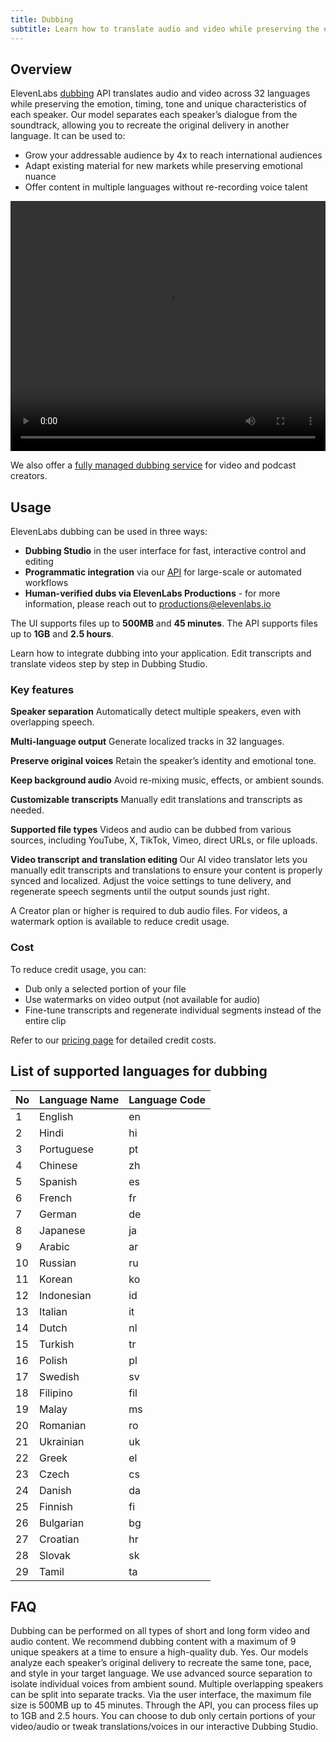 ```yaml
---
title: Dubbing
subtitle: Learn how to translate audio and video while preserving the emotion, timing & tone of speakers.
---
```


## Overview

ElevenLabs [dubbing](/docs/api-reference/dubbing/dub-a-video-or-an-audio-file) API translates audio and video across 32 languages while preserving the emotion, timing, tone and unique characteristics of each speaker. Our model separates each speaker’s dialogue from the soundtrack, allowing you to recreate the original delivery in another language. It can be used to:

- Grow your addressable audience by 4x to reach international audiences
- Adapt existing material for new markets while preserving emotional nuance
- Offer content in multiple languages without re-recording voice talent

<CardGroup cols={1}>
  <video width="100%" height="400" controls style={{ borderRadius: '12px' }}>
    <source
      src="https://eleven-public-cdn.elevenlabs.io/payloadcms/zi2mer0h44p-dubbing-studio-demo.mp4"
      type="video/mp4"
    />
    Your browser does not support the video tag.
  </video>
</CardGroup>

We also offer a [fully managed dubbing service](https://elevenlabs.io/elevenstudios) for video and podcast creators.

## Usage

ElevenLabs dubbing can be used in three ways:

- **Dubbing Studio** in the user interface for fast, interactive control and editing
- **Programmatic integration** via our [API](/docs/api-reference/dubbing/dub-a-video-or-an-audio-file) for large-scale or automated workflows
- **Human-verified dubs via ElevenLabs Productions** - for more information, please reach out to [productions@elevenlabs.io](mailto:productions@elevenlabs.io)

The UI supports files up to **500MB** and **45 minutes**. The API supports files up to **1GB** and **2.5 hours**.

<CardGroup cols={2}>
  <Card title="Developer quickstart" icon="duotone book-sparkles" href="/docs/cookbooks/dubbing">
    Learn how to integrate dubbing into your application.
  </Card>
  <Card title="Product guide" icon="duotone book-user" href="/docs/product-guides/products/dubbing">
    Edit transcripts and translate videos step by step in Dubbing Studio.
  </Card>
</CardGroup>

### Key features

**Speaker separation**
Automatically detect multiple speakers, even with overlapping speech.

**Multi-language output**
Generate localized tracks in 32 languages.

**Preserve original voices**
Retain the speaker’s identity and emotional tone.

**Keep background audio**
Avoid re-mixing music, effects, or ambient sounds.

**Customizable transcripts**
Manually edit translations and transcripts as needed.

**Supported file types**
Videos and audio can be dubbed from various sources, including YouTube, X, TikTok, Vimeo, direct URLs, or file uploads.

**Video transcript and translation editing**
Our AI video translator lets you manually edit transcripts and translations to ensure your content is properly synced and localized. Adjust the voice settings to tune delivery, and regenerate speech segments until the output sounds just right.

<Note>
  A Creator plan or higher is required to dub audio files. For videos, a watermark option is
  available to reduce credit usage.
</Note>

### Cost

To reduce credit usage, you can:

- Dub only a selected portion of your file
- Use watermarks on video output (not available for audio)
- Fine-tune transcripts and regenerate individual segments instead of the entire clip

Refer to our [pricing page](https://elevenlabs.io/pricing) for detailed credit costs.

## List of supported languages for dubbing

| No  | Language Name | Language Code |
| --- | ------------- | ------------- |
| 1   | English       | en            |
| 2   | Hindi         | hi            |
| 3   | Portuguese    | pt            |
| 4   | Chinese       | zh            |
| 5   | Spanish       | es            |
| 6   | French        | fr            |
| 7   | German        | de            |
| 8   | Japanese      | ja            |
| 9   | Arabic        | ar            |
| 10  | Russian       | ru            |
| 11  | Korean        | ko            |
| 12  | Indonesian    | id            |
| 13  | Italian       | it            |
| 14  | Dutch         | nl            |
| 15  | Turkish       | tr            |
| 16  | Polish        | pl            |
| 17  | Swedish       | sv            |
| 18  | Filipino      | fil           |
| 19  | Malay         | ms            |
| 20  | Romanian      | ro            |
| 21  | Ukrainian     | uk            |
| 22  | Greek         | el            |
| 23  | Czech         | cs            |
| 24  | Danish        | da            |
| 25  | Finnish       | fi            |
| 26  | Bulgarian     | bg            |
| 27  | Croatian      | hr            |
| 28  | Slovak        | sk            |
| 29  | Tamil         | ta            |

## FAQ

<AccordionGroup>
  <Accordion title="What content can I dub?">
    Dubbing can be performed on all types of short and long form video and audio content. We
    recommend dubbing content with a maximum of 9 unique speakers at a time to ensure a high-quality
    dub.
  </Accordion>
  <Accordion title="Does dubbing preserve the speaker's natural intonation?">
    Yes. Our models analyze each speaker’s original delivery to recreate the same tone, pace, and
    style in your target language.
  </Accordion>
  <Accordion title="What about overlapping speakers or background noise?">
    We use advanced source separation to isolate individual voices from ambient sound. Multiple
    overlapping speakers can be split into separate tracks.
  </Accordion>
  <Accordion title="Are there file size limits?">
    Via the user interface, the maximum file size is 500MB up to 45 minutes. Through the API, you
    can process files up to 1GB and 2.5 hours.
  </Accordion>
  <Accordion title="How do I handle fine-tuning or partial translations?">
    You can choose to dub only certain portions of your video/audio or tweak translations/voices in
    our interactive Dubbing Studio.
  </Accordion>
</AccordionGroup>
